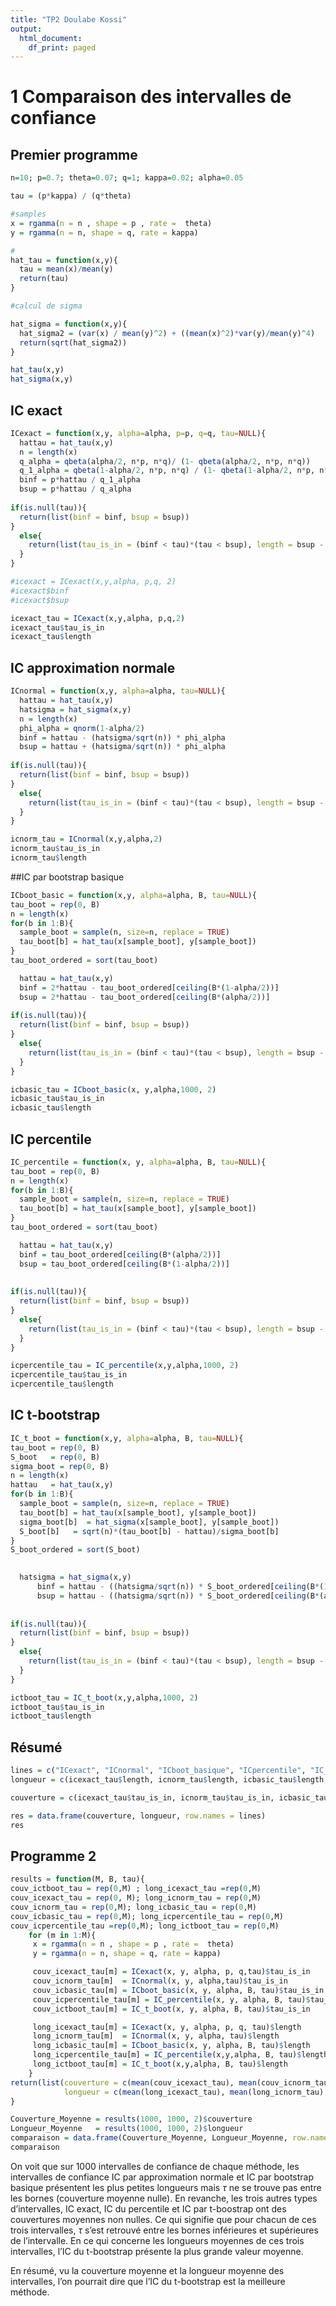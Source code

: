 ```yaml
---
title: "TP2 Doulabe Kossi"
output:
  html_document:
    df_print: paged
---
```




# 1 Comparaison des intervalles de confiance

## Premier programme
```r
n=10; p=0.7; theta=0.07; q=1; kappa=0.02; alpha=0.05

tau = (p*kappa) / (q*theta)

#samples
x = rgamma(n = n , shape = p , rate =  theta)
y = rgamma(n = n, shape = q, rate = kappa)

#
hat_tau = function(x,y){
  tau = mean(x)/mean(y)
  return(tau)
}

#calcul de sigma

hat_sigma = function(x,y){
  hat_sigma2 = (var(x) / mean(y)^2) + ((mean(x)^2)*var(y)/mean(y)^4)
  return(sqrt(hat_sigma2))
}
```

```r
hat_tau(x,y)
hat_sigma(x,y)
```

## IC exact
```r
ICexact = function(x,y, alpha=alpha, p=p, q=q, tau=NULL){
  hattau = hat_tau(x,y)
  n = length(x)
  q_alpha = qbeta(alpha/2, n*p, n*q)/ (1- qbeta(alpha/2, n*p, n*q))
  q_1_alpha = qbeta(1-alpha/2, n*p, n*q) / (1- qbeta(1-alpha/2, n*p, n*q))
  binf = p*hattau / q_1_alpha
  bsup = p*hattau / q_alpha
  
if(is.null(tau)){
  return(list(binf = binf, bsup = bsup))
}
  else{
    return(list(tau_is_in = (binf < tau)*(tau < bsup), length = bsup - binf))
  }
}
```

```r
#icexact = ICexact(x,y,alpha, p,q, 2)
#icexact$binf
#icexact$bsup

icexact_tau = ICexact(x,y,alpha, p,q,2)
icexact_tau$tau_is_in
icexact_tau$length
```

## IC approximation normale
```r
ICnormal = function(x,y, alpha=alpha, tau=NULL){
  hattau = hat_tau(x,y)
  hatsigma = hat_sigma(x,y)
  n = length(x)
  phi_alpha = qnorm(1-alpha/2)
  binf = hattau - (hatsigma/sqrt(n)) * phi_alpha
  bsup = hattau + (hatsigma/sqrt(n)) * phi_alpha
  
if(is.null(tau)){
  return(list(binf = binf, bsup = bsup))
}
  else{
    return(list(tau_is_in = (binf < tau)*(tau < bsup), length = bsup - binf))
  }
}
```

```r
icnorm_tau = ICnormal(x,y,alpha,2)
icnorm_tau$tau_is_in
icnorm_tau$length
```

##IC par bootstrap basique
```r
ICboot_basic = function(x,y, alpha=alpha, B, tau=NULL){
tau_boot = rep(0, B)
n = length(x)
for(b in 1:B){
  sample_boot = sample(n, size=n, replace = TRUE)
  tau_boot[b] = hat_tau(x[sample_boot], y[sample_boot])
}
tau_boot_ordered = sort(tau_boot)

  hattau = hat_tau(x,y)
  binf = 2*hattau - tau_boot_ordered[ceiling(B*(1-alpha/2))] 
  bsup = 2*hattau - tau_boot_ordered[ceiling(B*(alpha/2))] 
  
if(is.null(tau)){
  return(list(binf = binf, bsup = bsup))
}
  else{
    return(list(tau_is_in = (binf < tau)*(tau < bsup), length = bsup - binf))
  }
}
```

```r
icbasic_tau = ICboot_basic(x, y,alpha,1000, 2)
icbasic_tau$tau_is_in
icbasic_tau$length
```

## IC percentile
```r
IC_percentile = function(x, y, alpha=alpha, B, tau=NULL){
tau_boot = rep(0, B)
n = length(x)
for(b in 1:B){
  sample_boot = sample(n, size=n, replace = TRUE)
  tau_boot[b] = hat_tau(x[sample_boot], y[sample_boot])
}
tau_boot_ordered = sort(tau_boot)

  hattau = hat_tau(x,y)
  binf = tau_boot_ordered[ceiling(B*(alpha/2))]
  bsup = tau_boot_ordered[ceiling(B*(1-alpha/2))] 
   
  
if(is.null(tau)){
  return(list(binf = binf, bsup = bsup))
}
  else{
    return(list(tau_is_in = (binf < tau)*(tau < bsup), length = bsup - binf))
  }
}
```

```r
icpercentile_tau = IC_percentile(x,y,alpha,1000, 2)
icpercentile_tau$tau_is_in
icpercentile_tau$length
```

## IC t-bootstrap
```r
IC_t_boot = function(x,y, alpha=alpha, B, tau=NULL){
tau_boot = rep(0, B)
S_boot   = rep(0, B)
sigma_boot = rep(0, B)
n = length(x)
hattau   = hat_tau(x,y)
for(b in 1:B){
  sample_boot = sample(n, size=n, replace = TRUE)
  tau_boot[b] = hat_tau(x[sample_boot], y[sample_boot])
  sigma_boot[b]  = hat_sigma(x[sample_boot], y[sample_boot])
  S_boot[b]   = sqrt(n)*(tau_boot[b] - hattau)/sigma_boot[b]
}
S_boot_ordered = sort(S_boot)

  
  hatsigma = hat_sigma(x,y)
      binf = hattau - ((hatsigma/sqrt(n)) * S_boot_ordered[ceiling(B*(1-alpha/2))])
      bsup = hattau - ((hatsigma/sqrt(n)) * S_boot_ordered[ceiling(B*(alpha/2))])
   
  
if(is.null(tau)){
  return(list(binf = binf, bsup = bsup))
}
  else{
    return(list(tau_is_in = (binf < tau)*(tau < bsup), length = bsup - binf))
  }
}
```

```r
ictboot_tau = IC_t_boot(x,y,alpha,1000, 2)
ictboot_tau$tau_is_in
ictboot_tau$length
```

## Résumé

```r
lines = c("ICexact", "ICnormal", "ICboot_basique", "ICpercentile", "IC_t_boot")
longueur = c(icexact_tau$length, icnorm_tau$length, icbasic_tau$length, icpercentile_tau$length, ictboot_tau$length)

couverture = c(icexact_tau$tau_is_in, icnorm_tau$tau_is_in, icbasic_tau$tau_is_in, icpercentile_tau$tau_is_in, ictboot_tau$tau_is_in) 

res = data.frame(couverture, longueur, row.names = lines)
res
```


## Programme 2

```r
results = function(M, B, tau){
couv_ictboot_tau = rep(0,M) ; long_icexact_tau =rep(0,M)
couv_icexact_tau = rep(0, M); long_icnorm_tau = rep(0,M)
couv_icnorm_tau = rep(0,M); long_icbasic_tau = rep(0,M)
couv_icbasic_tau = rep(0,M); long_icpercentile_tau = rep(0,M)
couv_icpercentile_tau =rep(0,M); long_ictboot_tau = rep(0,M)
    for (m in 1:M){
     x = rgamma(n = n , shape = p , rate =  theta)
     y = rgamma(n = n, shape = q, rate = kappa)

     couv_icexact_tau[m] = ICexact(x, y, alpha, p, q,tau)$tau_is_in
     couv_icnorm_tau[m]  = ICnormal(x, y, alpha,tau)$tau_is_in
     couv_icbasic_tau[m] = ICboot_basic(x, y, alpha, B, tau)$tau_is_in
     couv_icpercentile_tau[m] = IC_percentile(x, y, alpha, B, tau)$tau_is_in
     couv_ictboot_tau[m] = IC_t_boot(x, y, alpha, B, tau)$tau_is_in

     long_icexact_tau[m] = ICexact(x, y, alpha, p, q, tau)$length
     long_icnorm_tau[m]  = ICnormal(x, y, alpha, tau)$length
     long_icbasic_tau[m] = ICboot_basic(x, y, alpha, B, tau)$length
     long_icpercentile_tau[m] = IC_percentile(x,y,alpha, B, tau)$length
     long_ictboot_tau[m] = IC_t_boot(x,y,alpha, B, tau)$length
    }
return(list(couverture = c(mean(couv_icexact_tau), mean(couv_icnorm_tau), mean(couv_icbasic_tau), mean(couv_icpercentile_tau), mean(couv_ictboot_tau)), 
            longueur = c(mean(long_icexact_tau), mean(long_icnorm_tau), mean(long_icbasic_tau), mean(long_icpercentile_tau), mean(long_ictboot_tau))))
}
```

```r
Couverture_Moyenne = results(1000, 1000, 2)$couverture
Longueur_Moyenne   = results(1000, 1000, 2)$longueur
comparaison = data.frame(Couverture_Moyenne, Longueur_Moyenne, row.names = lines)
comparaison
```

On voit que sur 1000 intervalles de confiance de chaque méthode, les intervalles de confiance IC par approximation normale et IC par bootstrap basique présentent les plus petites longueurs  mais $\tau$ ne se trouve pas entre les bornes (couverture moyenne nulle). En revanche, les trois autres types d'intervalles, IC exact, IC du percentile et IC par t-boostrap ont des couvertures moyennes non nulles. Ce qui signifie que pour chacun de ces trois intervalles, $\tau$ s'est retrouvé entre les bornes inférieures et supérieures de l'intervalle.  En ce qui concerne les longueurs moyennes de ces trois intervalles, l'IC du t-bootstrap présente la plus grande valeur moyenne.

En résumé, vu la couverture moyenne et la longueur moyenne des intervalles, l'on pourrait dire que l'IC du t-bootstrap est la meilleure méthode.
